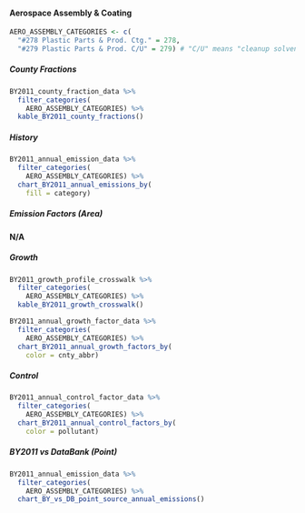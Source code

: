 #### Aerospace Assembly & Coating {#petprod-coat-indcom-aero-assembly}

```r
AERO_ASSEMBLY_CATEGORIES <- c(
  "#278 Plastic Parts & Prod. Ctg." = 278,
  "#279 Plastic Parts & Prod. C/U" = 279) # "C/U" means "cleanup solvent"
```

##### County Fractions {-}

```r
BY2011_county_fraction_data %>%
  filter_categories(
    AERO_ASSEMBLY_CATEGORIES) %>%
  kable_BY2011_county_fractions()
```

##### History {-}

```r
BY2011_annual_emission_data %>%
  filter_categories(
    AERO_ASSEMBLY_CATEGORIES) %>%
  chart_BY2011_annual_emissions_by(
    fill = category) 
```

##### Emission Factors (Area) {-}

**N/A**

##### Growth {-}

```r
BY2011_growth_profile_crosswalk %>%
  filter_categories(
    AERO_ASSEMBLY_CATEGORIES) %>%
  kable_BY2011_growth_crosswalk()
```

```r
BY2011_annual_growth_factor_data %>%
  filter_categories(
    AERO_ASSEMBLY_CATEGORIES) %>%
  chart_BY2011_annual_growth_factors_by(
    color = cnty_abbr) 
```

##### Control {-}

```r
BY2011_annual_control_factor_data %>%
  filter_categories(
    AERO_ASSEMBLY_CATEGORIES) %>%
  chart_BY2011_annual_control_factors_by(
    color = pollutant) 
```

##### BY2011 vs DataBank (Point) {-}

```r
BY2011_annual_emission_data %>%
  filter_categories(
    AERO_ASSEMBLY_CATEGORIES) %>%
  chart_BY_vs_DB_point_source_annual_emissions()
```
